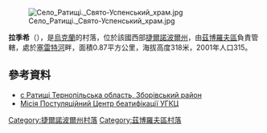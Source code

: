 [[Image:Село_Ратищі._Свято-Успенський_храм.jpg|right]]

{{coord|49|50|7|N|25|18|31|E|scale:30000|display=title}}

'''拉季希'''（{{lang-uk|Ратищі}}），是[[烏克蘭|烏克蘭]]的村落，位於該國西部[[捷爾諾波爾州|捷爾諾波爾州]]，由[[茲博羅夫區|茲博羅夫區]]負責管轄，處於[[塞雷特河|塞雷特河]]畔，面積0.87平方公里，海拔高度318米，2001年人口315。

==參考資料==
*[http://w1.c1.rada.gov.ua/pls/z7503/A005?rdat1=23.08.2014&rf7571=31109 с Ратищі Тернопільська область, Зборівський район] {{Wayback|url=http://w1.c1.rada.gov.ua/pls/z7503/A005?rdat1=23.08.2014&rf7571=31109 |date=20140826113410 }}
* [http://missiopc.blogspot.com/2013/04/blog-post.html Місія Постуляційний Центр беатифікації УГКЦ] {{Wayback|url=http://missiopc.blogspot.com/2013/04/blog-post.html |date=20160304232939 }}

{{DEFAULTSORT:Ратищі}}
[[Category:捷爾諾波爾州村落|Category:捷爾諾波爾州村落]]
[[Category:茲博羅夫區村落|Category:茲博羅夫區村落]]


{{Ternopil-geo-stub}}